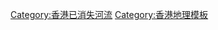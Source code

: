 {{Navbox
|name = 香港已消失河流
|title = [[香港已消失河流]]
|image = [[File:Flag of Hong Kong.svg|50px|香港特別行政區區旗]]
|bodyclass = hlist

|list1 = 
* [[葵涌]]
* [[水坑口]]
* [[寶靈頓運河]]
* [[大坑明渠]]
* [[鰂魚涌]]
* [[西灣河]]
* [[石上河|石上河中游段]]
}}<includeonly>[[Category:香港已消失河流]]</includeonly><noinclude>[[Category:香港地理模板]]</noinclude>